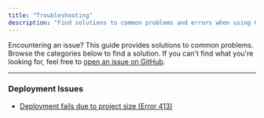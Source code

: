 ```yaml
---
title: "Troubleshooting"
description: "Find solutions to common problems and errors when using Globe."
---
```


Encountering an issue? This guide provides solutions to common problems. Browse the categories below to find a solution. If you can't find what you're looking for, feel free to [open an issue on GitHub](https://github.com/invertase/globe/issues).

---

### Deployment Issues

- [Deployment fails due to project size (Error 413)](/troubleshooting/deployment-fails-due-to-project-size)
